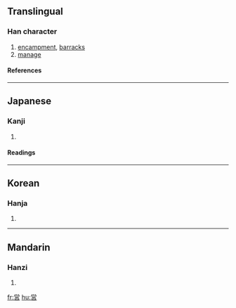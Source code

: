 {{see|營}}

==Translingual==
===Han character===
{{Han char|rn=30|rad=口|as=09|sn=12|four=|canj=火月口竹口 (FBRHR), 火月口口 (FBRR)}}
# [[encampment]], [[barracks]]
# [[manage]]
====References====
{{Han ref|kx=0201.121|dkj=04025|dj=0424.040|hdz=10661.081|uh=55B6|ud=21942}}
----
==Japanese==
===Kanji===
{{ja-kanji|grade=|rs=口09}}
# {{defn|Japanese}} 
====Readings====
{{ja-readings|on=[[えい]] (ei)|kun=[[いとなむ]] (itonamu), [[いとなみ]] (itonami)}}
----
==Korean==
===Hanja===
{{ko-hanja|hangeul=영|rv=yeong|mr=yŏng}}
# {{defn|Korean}}
----
==Mandarin==
===Hanzi===
{{cmn-hanzi|pin=[[yíng]] (ying2)|wg=ying<sup>2</sup>}}
# {{defn|Mandarin}}

[[fr:営]]
[[hu:営]]